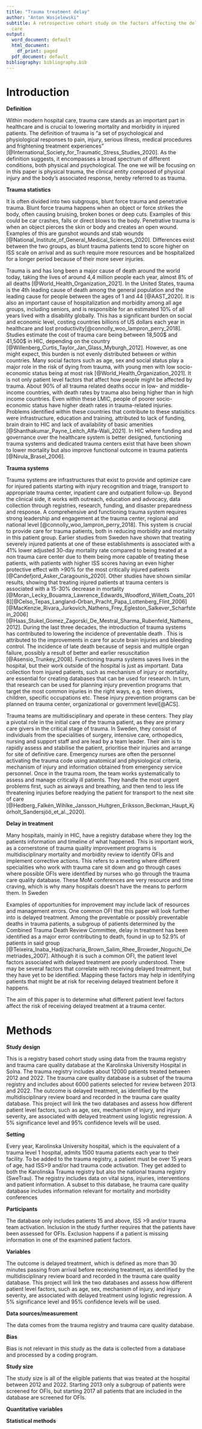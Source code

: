 ```yaml
---
title: "Trauma treatment delay"
author: "Anton Wasielewski"
subtitle: A retrospective cohort study on the factors affecting the delays in trauma
  care
output:
  word_document: default
  html_document:
    df_print: paged
  pdf_document: default
bibliography: bibliography.bib
---
```


# Introduction

**Definition**

Within modern hospital care, trauma care stands as an important part in healthcare and is crucial to lowering mortality and morbidity in injured patients. The definition of trauma is "a set of psychological and physiological responses to pain, injury, serious illness, medical procedures and frightening treatment experiences" [@International_Society_for_Traumatic_Stress_Studies_2020]. As the definition suggests, it encompasses a broad spectrum of different conditions, both physical and psychological. The one we will be focusing on in this paper is physical trauma, the clinical entity composed of physical injury and the body's associated response, hereby referred to as trauma.

**Trauma statistics**

It is often divided into two subgroups, blunt force trauma and penetrative trauma. Blunt force trauma happens when an object or force strikes the body, often causing bruising, broken bones or deep cuts. Examples of this could be car crashes, falls or direct blows to the body. Penetrative trauma is when an object pierces the skin or body and creates an open wound. Examples of this are gunshot wounds and stab wounds [@National_Institute_of_General_Medical_Sciences_2020]. Differences exist between the two groups, as blunt trauma patients tend to score higher on ISS scale on arrival and as such require more resources and be hospitalized for a longer period because of their more sever injuries.

Trauma is and has long been a major cause of death around the world today, taking the lives of around 4,4 million people each year, almost 8% of all deaths [@World_Health_Organization_2021]. In the United States, trauma is the 4th leading cause of death among the general population and the leading cause for people between the ages of 1 and 44 [@AAST_2020]. It is also an important cause of hospitalization and morbidity among all age groups, including seniors, and is responsible for an estimated 10% of all years lived with a disability globally. This has a significant burden on social and economic level, costing countries billions of US dollars each year in healthcare and lost productivity[@connolly_woo_lampron_perry_2018]. Studies estimate the cost of trauma care being between 18,500\$ and 41,500\$ in HIC, depending on the country [@Willenberg_Curtis_Taylor_Jan_Glass_Myburgh_2012]. However, as one might expect, this burden is not evenly distributed between or within countries. Many social factors such as age, sex and social status play a major role in the risk of dying from trauma, with young men with low socio-economic status being at most risk [@World_Health_Organization_2021]. It is not only patient level factors that affect how people might be affected by trauma. About 90% of all trauma related deaths occur in low- and middle-income countries, with death rates by trauma also being higher than in high income countries. Even within these LMIC, people of poorer socio-economic status have higher death rates in trauma-related injuries. Problems identified within these countries that contribute to these statisitics were infrastructure, education and training, attributed to lack of funding, brain drain to HIC and lack of availability of basic amenities [@Shanthakumar_Payne_Leitch_Alfa-Wali_2021]. In HIC where funding and governance over the healthcare system is better designed, functioning trauma systems and dedicated trauma centers exist that have been shown to lower mortality but also improve functional outcome in trauma patients [@Nirula_Brasel_2006].

**Trauma systems**

Trauma systems are infrastructures that exist to provide and optimize care for injured patients starting with injury recognition and triage, transport to appropriate trauma center, inpatient care and outpatient follow-up. Beyond the clinical side, it works with outreach, education and advocacy, data collection through registries, research, funding, and disaster preparedness and response. A comprehensive and functioning trauma system requires strong leadership and engagement at the trauma center, regional and national level [@connolly_woo_lampron_perry_2018]. This system is crucial to provide care for trauma patients, both in reducing morbidity and mortality in this patient group. Earlier studies from Sweden have shown that treating severely injured patients at one of these establishments is associated with a 41% lower adjusted 30-day mortality rate compared to being treated at a non trauma care center due to them being more capable of treating these patients, with patients with higher ISS scores having an even higher protective effect with \>90% for the most critically injured patients [@Candefjord_Asker_Caragounis_2020]. Other studies have shown similar results, showing that treating injured patients at trauma centers is associated with a 15-30% decrease in mortality [@Moran_Lecky_Bouamra_Lawrence_Edwards_Woodford_Willett_Coats_2018][@Celso_Tepas_Langland-Orban_Pracht_Papa_Lottenberg_Flint_2006][@MacKenzie_Rivara_Jurkovich_Nathens_Frey_Egleston_Salkever_Scharfstein_2006][@Haas_Stukel_Gomez_Zagorski_De_Mestral_Sharma_Rubenfeld_Nathens_2012]. During the last three decades, the introduction of trauma systems has contributed to lowering the incidence of preventable death . This is attributed to the improvements in care for acute brain injuries and bleeding control. The incidence of late death because of sepsis and multiple organ failure, possibly a result of better and earlier resuscitation [@Asensio_Trunkey_2008]. Functioning trauma systems saves lives in the hospital, but their work outside of the hospital is just as important. Data collection from injured patients, such as mechanism of injury or mortality, are essential for creating databases that can be used for research. In turn, that research can be used for planning injury prevention programs that target the most common injuries in the right ways, e.g. teen drivers, children, specific occupations etc. These injury prevention programs can be planned on trauma center, organizational or government level[@ACS].

Trauma teams are multidisciplinary and operate in these centers. They play a pivotal role in the initial care of the trauma patient, as they are primary care givers in the critical stage of trauma. In Sweden, they consist of individuals from the specialities of surgery, intensive care, orthopedics, nursing and support staff and are lead by a team leader. Their aim is to rapidly assess and stabilise the patient, prioritise their injuries and arrange for site of definitive care. Emergency nurses are often the personnel activating the trauma code using anatomical and physiological criteria, mechanism of injury and information obtained from emergency service personnel. Once in the trauma room, the team works systematically to assess and manage critically ill patients. They handle the most urgent problems first, such as airways and breathing, and then tend to less life threatening injuries before readying the patient for transport to the next site of care [@Hedberg_Falkén_Wihlke_Jansson_Hultgren_Eriksson_Beckman_Haupt_Kjörholt_Sandersjöö_et_al._2020].

**Delay in treatment**

Many hospitals, mainly in HIC, have a registry database where they log the patients information and timeline of what happened. This is important work, as a cornerstone of trauma quality improvement programs is multidisciplinary mortality and morbidity review to identify OFIs and implement corrective actions. This refers to a meeting where different specialities who work with trauma care sit down and go through cases where possible OFIs were identified by nurses who go through the trauma care quality database. These MoM conferences are very resource and time craving, which is why many hospitals doesn't have the means to perform them. In Sweden

Examples of opportunities for improvement may include lack of resources and management errors. One common OFI that this paper will look further into is delayed treatment. Among the preventable or possibly preventable deaths in trauma patients, a subgroup of patients determined by the Combined Trauma Death Review Committee, delay in treatment has been identified as a major error contributing to death, found in up to 52.9% of patients in said group [@Teixeira_Inaba_Hadjizacharia_Brown_Salim_Rhee_Browder_Noguchi_Demetriades_2007]. Although it is such a common OFI, the patient level factors associated with delayed treatment are poorly understood. There may be several factors that correlate with receiving delayed treatment, but they have yet to be identified. Mapping these factors may help in identifying patients that might be at risk for receiving delayed treatment before it happens.

The aim of this paper is to determine what different patient level factors affect the risk of receiving delayed treatment at a trauma center.

# Methods

**Study design**

This is a registry based cohort study using data from the trauma registry and trauma care quality database at the Karolinska University Hospital in Solna. The trauma registry includes about 12000 patients treated between 2012 and 2022. The trauma care quality database is a subset of the trauma registry and includes about 6000 patients selected for review between 2013 and 2022. The outcome is delayed treatment, as identified by the multidisciplinary review board and recorded in the trauma care quality database. This project will link the two databases and assess how different patient level factors, such as age, sex, mechanism of injury, and injury severity, are associated with delayed treatment using logistic regression. A 5% significance level and 95% confidence levels will be used.

**Setting**

Every year, Karolinska University hospital, which is the equivalent of a trauma level 1 hospital, admits 1500 trauma patients each year to their facility. To be added to the trauma registry, a patient must be over 15 years of age, had ISS\>9 and/or had trauma code activation. They get added to both the Karolinska Trauma registry but also the national trauma registry (SweTrau). The registry includes data on vital signs, injuries, interventions and patient information. A subset to this database, he trauma care quality database includes information relevant for mortality and morbidity conferences

**Participants**

The database only includes patients 15 and above, ISS \>9 and/or trauma team activation. Inclusion in the study further requires that the patients have been assessed for OFIs. Exclusion happens if a patient is missing information in one of the examined patient factors.

**Variables**

The outcome is delayed treatment, which is defined as more than 30 minutes passing from arrival before receiving treatment, as identified by the multidisciplinary review board and recorded in the trauma care quality database. This project will link the two databases and assess how different patient level factors, such as age, sex, mechanism of injury, and injury severity, are associated with delayed treatment using logistic regression. A 5% significance level and 95% confidence levels will be used.

**Data sources/measurement**

The data comes from the trauma registry and trauma care quality database.

**Bias**

Bias is not relevant in this study as the data is collected from a database and processed by a coding program.

**Study size**

The study size is all of the eligible patients that was treated at the hospital between 2012 and 2022. Starting 2013 only a subgroup of patients were screened for OFIs, but starting 2017 all patients that are included in the database are screened for OFIs.

**Quantitative variables**

**Statistical methods**
